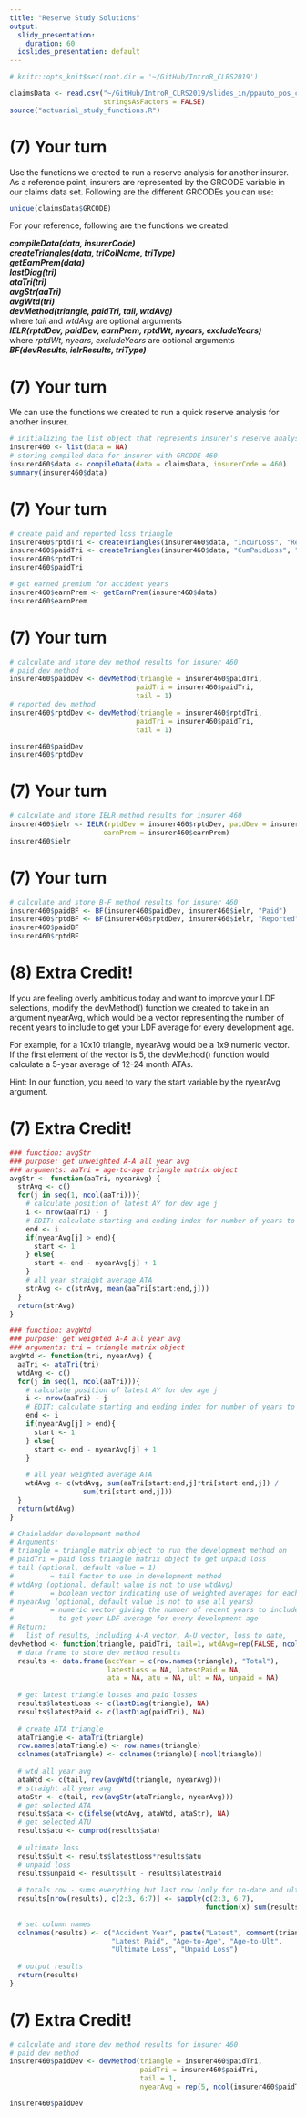 ```yaml
---
title: "Reserve Study Solutions"
output:
  slidy_presentation:
    duration: 60
  ioslides_presentation: default
---
```



```r
# knitr::opts_knit$set(root.dir = '~/GitHub/IntroR_CLRS2019')
```

```r
claimsData <- read.csv("~/GitHub/IntroR_CLRS2019/slides_in/ppauto_pos_clean.csv",
                       stringsAsFactors = FALSE)
source("actuarial_study_functions.R")
```

# (7) Your turn

Use the functions we created to run a reserve analysis for another insurer. As a reference point, insurers are represented by the GRCODE variable in our claims data set. Following are the different GRCODEs you can use:

```r
unique(claimsData$GRCODE)
```

For your reference, following are the functions we created:

**_compileData(data, insurerCode)_**  
**_createTriangles(data, triColName, triType)_**  
**_getEarnPrem(data)_**  
**_lastDiag(tri)_**  
**_ataTri(tri)_**  
**_avgStr(aaTri)_**  
**_avgWtd(tri)_**  
**_devMethod(triangle, paidTri, tail, wtdAvg)_**  
    where _tail_ and _wtdAvg_ are optional arguments  
**_IELR(rptdDev, paidDev, earnPrem, rptdWt, nyears, excludeYears)_**  
    where _rptdWt, nyears, excludeYears_ are optional arguments  
**_BF(devResults, ielrResults, triType)_**  

# (7) Your turn

We can use the functions we created to run a quick reserve analysis for another insurer.

```r
# initializing the list object that represents insurer's reserve analysis
insurer460 <- list(data = NA)
# storing compiled data for insurer with GRCODE 460
insurer460$data <- compileData(data = claimsData, insurerCode = 460)
summary(insurer460$data)
```

# (7) Your turn

```r
# create paid and reported loss triangle
insurer460$rptdTri <- createTriangles(insurer460$data, "IncurLoss", "Reported")
insurer460$paidTri <- createTriangles(insurer460$data, "CumPaidLoss", "Paid")
insurer460$rptdTri
insurer460$paidTri

# get earned premium for accident years
insurer460$earnPrem <- getEarnPrem(insurer460$data)
insurer460$earnPrem
```

# (7) Your turn

```r
# calculate and store dev method results for insurer 460
# paid dev method
insurer460$paidDev <- devMethod(triangle = insurer460$paidTri,
                               paidTri = insurer460$paidTri,
                               tail = 1)
# reported dev method
insurer460$rptdDev <- devMethod(triangle = insurer460$rptdTri,
                               paidTri = insurer460$paidTri,
                               tail = 1)

insurer460$paidDev
insurer460$rptdDev
```

# (7) Your turn

```r
# calculate and store IELR method results for insurer 460
insurer460$ielr <- IELR(rptdDev = insurer460$rptdDev, paidDev = insurer460$paidDev,
                       earnPrem = insurer460$earnPrem)
insurer460$ielr
```

# (7) Your turn

```r
# calculate and store B-F method results for insurer 460
insurer460$paidBF <- BF(insurer460$paidDev, insurer460$ielr, "Paid")
insurer460$rptdBF <- BF(insurer460$rptdDev, insurer460$ielr, "Reported")
insurer460$paidBF
insurer460$rptdBF
```

# (8) Extra Credit!

If you are feeling overly ambitious today and want to improve your LDF selections, modify the devMethod() function we created to take in an argument nyearAvg, which would be a vector representing the number of recent years to include to get your LDF average for every development age.

For example, for a 10x10 triangle, nyearAvg would be a 1x9 numeric vector. If the first element of the vector is 5, the devMethod() function would calculate a 5-year average of 12-24 month ATAs.

Hint: In our function, you need to vary the start variable by the nyearAvg argument.

# (7) Extra Credit!

```r
### function: avgStr
### purpose: get unweighted A-A all year avg
### arguments: aaTri = age-to-age triangle matrix object
avgStr <- function(aaTri, nyearAvg) {
  strAvg <- c()
  for(j in seq(1, ncol(aaTri))){
    # calculate position of latest AY for dev age j
    i <- nrow(aaTri) - j
    # EDIT: calculate starting and ending index for number of years to take average of
    end <- i
    if(nyearAvg[j] > end){
      start <- 1
    } else{
      start <- end - nyearAvg[j] + 1
    }
    # all year straight average ATA
    strAvg <- c(strAvg, mean(aaTri[start:end,j]))
  }
  return(strAvg)
}

### function: avgWtd
### purpose: get weighted A-A all year avg
### arguments: tri = triangle matrix object
avgWtd <- function(tri, nyearAvg) {
  aaTri <- ataTri(tri)
  wtdAvg <- c()
  for(j in seq(1, ncol(aaTri))){
    # calculate position of latest AY for dev age j
    i <- nrow(aaTri) - j
    # EDIT: calculate starting and ending index for number of years to take average of
    end <- i
    if(nyearAvg[j] > end){
      start <- 1
    } else{
      start <- end - nyearAvg[j] + 1
    }
    
    # all year weighted average ATA
    wtdAvg <- c(wtdAvg, sum(aaTri[start:end,j]*tri[start:end,j]) /
                  sum(tri[start:end,j]))
  }
  return(wtdAvg)
}

# Chainladder development method
# Arguments:
# triangle = triangle matrix object to run the development method on
# paidTri = paid loss triangle matrix object to get unpaid loss
# tail (optional, default value = 1)
#         = tail factor to use in development method
# wtdAvg (optional, default value is not to use wtdAvg)
#         = boolean vector indicating use of weighted averages for each dev age
# nyearAvg (optional, default value is not to use all years)
#         = numeric vector giving the number of recent years to include
#           to get your LDF average for every development age
# Return:
#   list of results, including A-A vector, A-U vector, loss to date, 
devMethod <- function(triangle, paidTri, tail=1, wtdAvg=rep(FALSE, ncol(triangle)), nyearAvg=rep(nrow(triangle)-1, ncol(triangle)-1)){
  # data frame to store dev method results
  results <- data.frame(accYear = c(row.names(triangle), "Total"),
                        latestLoss = NA, latestPaid = NA,
                        ata = NA, atu = NA, ult = NA, unpaid = NA)
  
  # get latest triangle losses and paid losses
  results$latestLoss <- c(lastDiag(triangle), NA)
  results$latestPaid <- c(lastDiag(paidTri), NA)
  
  # create ATA triangle
  ataTriangle <- ataTri(triangle)
  row.names(ataTriangle) <- row.names(triangle)
  colnames(ataTriangle) <- colnames(triangle)[-ncol(triangle)]
  
  # wtd all year avg
  ataWtd <- c(tail, rev(avgWtd(triangle, nyearAvg)))
  # straight all year avg
  ataStr <- c(tail, rev(avgStr(ataTriangle, nyearAvg)))
  # get selected ATA
  results$ata <- c(ifelse(wtdAvg, ataWtd, ataStr), NA)
  # get selected ATU
  results$atu <- cumprod(results$ata)
  
  # ultimate loss
  results$ult <- results$latestLoss*results$atu
  # unpaid loss
  results$unpaid <- results$ult - results$latestPaid
  
  # totals row - sums everything but last row (only for to-date and ultimate columns)
  results[nrow(results), c(2:3, 6:7)] <- sapply(c(2:3, 6:7),
                                                function(x) sum(results[-nrow(results), x]))
  
  # set column names
  colnames(results) <- c("Accident Year", paste("Latest", comment(triangle)),
                         "Latest Paid", "Age-to-Age", "Age-to-Ult",
                         "Ultimate Loss", "Unpaid Loss")
  
  # output results
  return(results)
}
```

# (7) Extra Credit!

```r
# calculate and store dev method results for insurer 460
# paid dev method
insurer460$paidDev <- devMethod(triangle = insurer460$paidTri,
                                paidTri = insurer460$paidTri,
                                tail = 1,
                                nyearAvg = rep(5, ncol(insurer460$paidTri)-1))

insurer460$paidDev
```